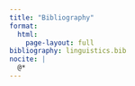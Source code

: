 ```yaml
---
title: "Bibliography"
format: 
  html:
    page-layout: full
bibliography: linguistics.bib
nocite: |
  @*
---
```


::: {#refs}
:::
